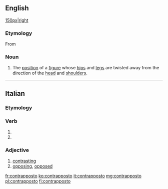 ==English==
{{wikipedia}}
[[file:David_von_Michelangelo.jpg|150px|right]]

===Etymology===
From {{etyl|it|en}}

===Noun===
{{en-noun|contrapposto|contrapposti}}

# {{context|arts|lang=en}} The [[position]] of a [[figure]] whose [[hip]]s and [[leg]]s are twisted away from the direction of the [[head]] and [[shoulder]]s.

----

==Italian==

===Etymology===
{{prefix|contra|posto|lang=it}}

===Verb===
{{it-pp|contrappost}}

# {{past participle of|contrapporre|lang=it|nocat=1}}
# {{past participle of|contrapporsi|lang=it|nocat=1}}

===Adjective===
{{it-adj|contrappost}}

# [[contrasting]]
# [[opposing]], [[opposed]]

[[fr:contrapposto]]
[[ko:contrapposto]]
[[it:contrapposto]]
[[mg:contrapposto]]
[[pl:contrapposto]]
[[fi:contrapposto]]